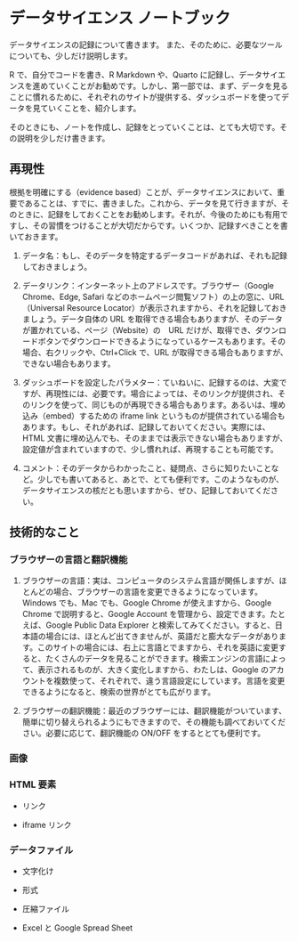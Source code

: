 # データサイエンス ノートブック {#notebook}

データサイエンスの記録について書きます。 また、そのために、必要なツールについても、少しだけ説明します。

R で、自分でコードを書き、R Markdown や、Quarto に記録し、データサイエンスを進めていくことがお勧めです。しかし、第一部では、まず、データを見ることに慣れるために、それぞれのサイトが提供する、ダッシュボードを使ってデータを見ていくことを、紹介します。

そのときにも、ノートを作成し、記録をとっていくことは、とても大切です。その説明を少しだけ書きます。

## 再現性

根拠を明確にする（evidence based）ことが、データサイエンスにおいて、重要であることは、すでに、書きました。これから、データを見て行きますが、そのときに、記録をしておくことをお勧めします。それが、今後のためにも有用ですし、その習慣をつけることが大切だからです。いくつか、記録すべきことを書いておきます。

1.  データ名：もし、そのデータを特定するデータコードがあれば、それも記録しておきましょう。

2.  データリンク：インターネット上のアドレスです。ブラウザー（Google Chrome、Edge, Safari などのホームページ閲覧ソフト）の上の窓に、URL（Universal Resource Locator）が表示されますから、それを記録しておきましょう。データ自体の URL を取得できる場合もありますが、そのデータが置かれている、ページ（Website）の　URL だけが、取得でき、ダウンロードボタンでダウンロードできるようになっているケースもあります。その場合、右クリックや、Ctrl+Click で、URL が取得できる場合もありますが、できない場合もあります。

3.  ダッシュボードを設定したパラメター：ていねいに、記録するのは、大変ですが、再現性には、必要です。場合によっては、そのリンクが提供され、そのリンクを使って、同じものが再現できる場合もあります。あるいは、埋め込み（embed）するための iframe link というものが提供されている場合もあります。もし、それがあれば、記録しておいてください。実際には、HTML 文書に埋め込んでも、そのままでは表示できない場合もありますが、設定値が含まれていますので、少し慣れれば、再現することも可能です。

4.  コメント：そのデータからわかったこと、疑問点、さらに知りたいことなど。少しでも書いてあると、あとで、とても便利です。このようなものが、データサイエンスの核だとも思いますから、ぜひ、記録しておいてください。

## 技術的なこと

### ブラウザーの言語と翻訳機能

1.  ブラウザーの言語：実は、コンピュータのシステム言語が関係しますが、ほとんどの場合、ブラウザーの言語を変更できるようになっています。Windows でも、Mac でも、Google Chrome が使えますから、Google Chrome で説明すると、Google Account を管理から、設定できます。たとえば、Google Public Data Explorer と検索してみてください。すると、日本語の場合には、ほとんど出てきませんが、英語だと膨大なデータがあります。このサイトの場合には、右上に言語とでますから、それを英語に変更すると、たくさんのデータを見ることができます。検索エンジンの言語によって、表示されるものが、大きく変化しますから、わたしは、Google のアカウントを複数使って、それぞれで、違う言語設定にしています。言語を変更できるようになると、検索の世界がとても広がります。

2.  ブラウザーの翻訳機能：最近のブラウザーには、翻訳機能がついています、簡単に切り替えられるようにもできますので、その機能も調べておいてください。必要に応じて、翻訳機能の ON/OFF をするととても便利です。

### 画像

### HTML 要素

-   リンク

-   iframe リンク

### データファイル

-   文字化け

-   形式

-   圧縮ファイル

-   Excel と Google Spread Sheet
